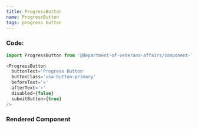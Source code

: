 ```yaml
---
title: ProgressButton
name: ProgressButton
tags: progress button
---
```



### Code:

```javascript
import ProgressButton from '@department-of-veterans-affairs/component-library/ProgressButton'

<ProgressButton
  buttonText='Progress Button'
  buttonClass='usa-button-primary'
  beforeText='«'
  afterText='»'
  disabled={false}
  submitButton={true}
/>
```

### Rendered Component

<div className="site-c-reactcomp__rendered">
  <ProgressButton
    buttonText='Progress Button'
    buttonClass='usa-button-primary'
    beforeText='«'
    afterText='»'
    disabled={false}
    submitButton={true}
  />
</div>
